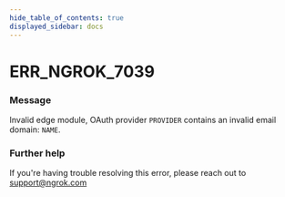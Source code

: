 ```yaml
---
hide_table_of_contents: true
displayed_sidebar: docs
---
```



# ERR_NGROK_7039

### Message

Invalid edge module, OAuth provider `PROVIDER` contains an invalid email domain: `NAME`.

<ErrorDetails error="err_ngrok_7039" />

### Further help

If you're having trouble resolving this error, please reach out to [support@ngrok.com](mailto:support@ngrok.com?subject=Help%20with%20ERR_NGROK_7039)

